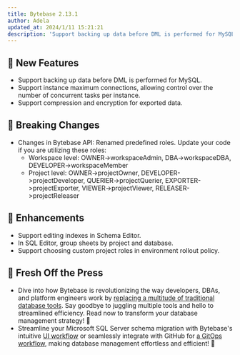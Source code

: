 ```yaml
---
title: Bytebase 2.13.1
author: Adela
updated_at: 2024/1/11 15:21:21
description: 'Support backing up data before DML is performed for MySQL.'
---
```



## 🚀 New Features

- Support backing up data before DML is performed for MySQL.
- Support instance maximum connections, allowing control over the number of concurrent tasks per instance.
- Support compression and encryption for exported data.

## 🔔 Breaking Changes

- Changes in Bytebase API: Renamed predefined roles. Update your code if you are utilizing these roles:
  - Workspace level: OWNER->workspaceAdmin, DBA->workspaceDBA, DEVELOPER->workspaceMember
  - Project level: OWNER->projectOwner, DEVELOPER->projectDeveloper, QUERIER->projectQuerier, EXPORTER->projectExporter, VIEWER->projectViewer, RELEASER->projectReleaser

## 🎄 Enhancements

- Support editing indexes in Schema Editor.
- In SQL Editor, group sheets by project and database.
- Support choosing custom project roles in environment rollout policy.

## 📰 Fresh Off the Press

- Dive into how Bytebase is revolutionizing the way developers, DBAs, and platform engineers work by [replacing a multitude of traditional database tools](https://www.bytebase.com/blog/all-database-tools-bytebase-replaces/). Say goodbye to juggling multiple tools and hello to streamlined efficiency. Read now to transform your database management strategy! 🍭
- Streamline your Microsoft SQL Server schema migration with Bytebase's intuitive [UI workflow](/tutorials/database-change-management-with-sql-server/) or seamlessly integrate with GitHub for [a GitOps workflow](/tutorials/database-change-management-with-sql-server-and-github/), making database management effortless and efficient! 🚚

<InstallUpgrade />

